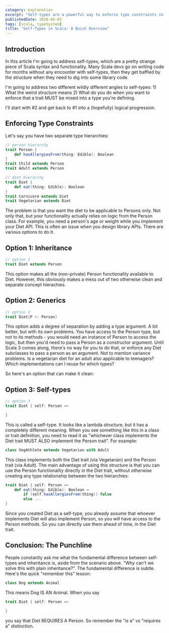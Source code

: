 ```yaml
---
category: explanation
excerpt: "Self-types are a powerful way to enforce type constraints in Scala: learn to use them effectively in just a few minutes"
publishedDate: 2020-04-03
tags: [scala, typeSystem]
title: "Self-Types in Scala: A Quick Overview"
---
```


## Introduction

In this article I'm going to address self-types, which are a pretty strange piece of Scala syntax and functionality. Many Scala devs go on writing code for months without any encounter with self-types, then they get baffled by the structure when they need to dig into some library code.

I'm going to address two different wildly different angles to self-types: 1) What the weird structure means 2) What do you do when you want to enforce that a trait MUST be mixed into a type you're defining.

I'll start with #2 and get back to #1 into a (hopefully) logical progression.

## Enforcing Type Constraints

Let's say you have two separate type hierarchies:

```scala
// person hierarchy
trait Person {
    def hasAllergiesFrom(thing: Edible): Boolean
}
trait Child extends Person
trait Adult extends Person

// diet hierarchy
trait Diet {
    def eat(thing: Edible): Boolean
}
trait Carnivore extends Diet
trait Vegetarian extends Diet
```

The problem is that you want the diet to be applicable to Persons only. Not only that, but your functionality actually relies on logic from the Person class. For example, you need a person's age or weight while you implement your Diet API. This is often an issue when you design library APIs. There are various options to do it.

## Option 1: Inheritance

```scala
// option 1
trait Diet extends Person
```

This option makes all the (non-private) Person functionality available to Diet. However, this obviously makes a mess out of two otherwise clean and separate concept hierachies.

## Option 2: Generics

```scala
// option 2
trait Diet[P <: Person]
```

This option adds a degree of separation by adding a type argument. A bit better, but with its own problems. You have access to the Person type, but not to its methods - you would need an instance of Person to access the logic, but then you'd need to pass a Person as a constructor argument. Until Scala 3 comes along, there's no way for you to do that, or enforce any Diet subclasses to pass a person as an argument. Not to mention variance problems. Is a vegetarian diet for an adult also applicable to teenagers? Which implementations can I reuse for which types?

So here's an option that can make it clean:

## Option 3: Self-types

```scala
// option 3
trait Diet { self: Person =>

}
```

This is called a self-type. It looks like a lambda structure, but it has a completely different meaning. When you see something like this in a class or trait definition, you need to read it as "whichever class implements the Diet trait MUST ALSO implement the Person trait". For example:

```scala
class VegAthlete extends Vegetarian with Adult
```

This class implements both the Diet trait (via Vegetarian) and the Person trait (via Adult). The main advantage of using this structure is that you can use the Person functionality directly in the Diet trait, without otherwise creating any type relationship between the two hierarchies:

```scala
trait Diet { self: Person =>
    def eat(thing: Edible): Boolean =
        if (self.hasAllergiesFrom(thing)) false
        else ...
}
```

Since you created Diet as a self-type, you already assume that whoever implements Diet will also implement Person, so you will have access to the Person methods. So you can directly use them ahead of time, in the Diet trait.

## Conclusion: The Punchline

People constantly ask me what the fundamental difference between self-types and inheritance is, aside from the scenario above. "Why can't we solve this with plain inheritance?". The fundamental difference is subtle. Here's the quick "remember this" lesson:

```scala
class Dog extends Animal
```

This means Dog IS AN Animal. When you say

```scala
trait Diet { self: Person =>

}
```

you say that Diet REQUIRES A Person. So remember the "is a" vs "requires a" distinction.

